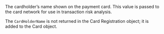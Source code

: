 
<ParamField body="CardHolderName" type="string">
<MaxLength45Characters/>
The cardholder’s name shown on the payment card. This value is passed to the card network for use in transaction risk analysis. 

The `CardHolderName` is not returned in the Card Registration object; it is added to the Card object.
</ParamField>